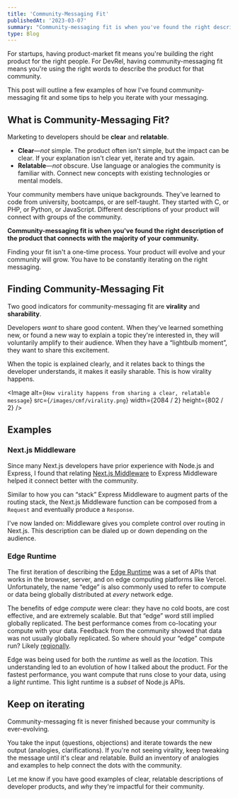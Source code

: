 ```yaml
---
title: 'Community-Messaging Fit'
publishedAt: '2023-03-07'
summary: "Community-messaging fit is when you've found the right description of the product that connects with the majority of your community."
type: Blog
---
```


For startups, having product-market fit means you're building the right product for the right people. For DevRel, having community-messaging fit means you're using the right words to describe the product for that community.

This post will outline a few examples of how I've found community-messaging fit and some tips to help you iterate with your messaging.

## What is Community-Messaging Fit?

Marketing to developers should be **clear** and **relatable**.

- **Clear**—_not_ simple. The product often isn't simple, but the impact can be clear. If your explanation isn't clear yet, iterate and try again.
- **Relatable**—_not_ obscure. Use language or analogies the community is familiar with. Connect new concepts with existing technologies or mental models.

Your community members have unique backgrounds. They've learned to code from university, bootcamps, or are self-taught. They started with C, or PHP, or Python, or JavaScript. Different descriptions of your product will connect with groups of the community.

**Community-messaging fit is when you've found the right description of the product that connects with the majority of your community.**

Finding your fit isn't a one-time process. Your product will evolve and your community will grow. You have to be constantly iterating on the right messaging.

## Finding Community-Messaging Fit

Two good indicators for community-messaging fit are **virality** and **sharability**.

Developers _want_ to share good content. When they've learned something new, or found a new way to explain a topic they're interested in, they will voluntarily amplify to their audience. When they have a “lightbulb moment”, they want to share this excitement.

When the topic is explained clearly, and it relates back to things the developer understands, it makes it easily sharable. This is how virality happens.

<Image
  alt={`How virality happens from sharing a clear, relatable message`}
  src={`/images/cmf/virality.png`}
  width={2084 / 2}
  height={802 / 2}
/>

## Examples

### Next.js Middleware

Since many Next.js developers have prior experience with Node.js and Express, I found that relating [Next.js Middleware](https://nextjs.org/docs/advanced-features/middleware) to Express Middleware helped it connect better with the community.

Similar to how you can “stack” Express Middleware to augment parts of the routing stack, the Next.js Middleware function can be composed from a `Request` and eventually produce a `Response`.

I've now landed on: Middleware gives you complete control over routing in Next.js. This description can be dialed up or down depending on the audience.

### Edge Runtime

The first iteration of describing the [Edge Runtime](https://vercel.com/docs/concepts/functions/edge-functions/edge-runtime) was a set of APIs that works in the browser, server, and on edge computing platforms like Vercel. Unfortunately, the name “edge” is also commonly used to refer to compute or data being globally distributed at _every_ network edge.

The benefits of edge _compute_ were clear: they have no cold boots, are cost effective, and are extremely scalable. But that “edge” word still implied globally replicated. The best performance comes from co-locating your compute with your data. Feedback from the community showed that data was not usually globally replicated. So where should your “edge” compute run? Likely [regionally](https://vercel.com/blog/regional-execution-for-ultra-low-latency-rendering-at-the-edge).

Edge was being used for both the _runtime_ as well as the _location_. This understanding led to an evolution of how I talked about the product. For the fastest performance, you want compute that runs close to your data, using a _light_ runtime. This light runtime is a _subset_ of Node.js APIs.

## Keep on iterating

Community-messaging fit is never finished because your community is ever-evolving.

You take the input (questions, objections) and iterate towards the new output (analogies, clarifications). If you're not seeing virality, keep tweaking the message until it's clear and relatable. Build an inventory of analogies and examples to help connect the dots with the community.

Let me know if you have good examples of clear, relatable descriptions of developer products, and _why_ they're impactful for their community.
